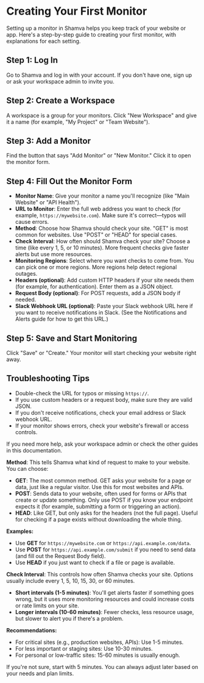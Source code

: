 # Creating Your First Monitor

Setting up a monitor in Shamva helps you keep track of your website or app. Here's a step-by-step guide to creating your first monitor, with explanations for each setting.

## Step 1: Log In

Go to Shamva and log in with your account. If you don't have one, sign up or ask your workspace admin to invite you.

## Step 2: Create a Workspace

A workspace is a group for your monitors. Click "New Workspace" and give it a name (for example, "My Project" or "Team Website").

## Step 3: Add a Monitor

Find the button that says "Add Monitor" or "New Monitor." Click it to open the monitor form.

## Step 4: Fill Out the Monitor Form

- **Monitor Name**: Give your monitor a name you'll recognize (like "Main Website" or "API Health").
- **URL to Monitor**: Enter the full web address you want to check (for example, `https://mywebsite.com`). Make sure it's correct—typos will cause errors.
- **Method**: Choose how Shamva should check your site. "GET" is most common for websites. Use "POST" or "HEAD" for special cases.
- **Check Interval**: How often should Shamva check your site? Choose a time (like every 1, 5, or 10 minutes). More frequent checks give faster alerts but use more resources.
- **Monitoring Regions**: Select where you want checks to come from. You can pick one or more regions. More regions help detect regional outages.
- **Headers (optional)**: Add custom HTTP headers if your site needs them (for example, for authentication). Enter them as a JSON object.
- **Request Body (optional)**: For POST requests, add a JSON body if needed.
- **Slack Webhook URL (optional)**: Paste your Slack webhook URL here if you want to receive notifications in Slack. (See the Notifications and Alerts guide for how to get this URL.)

## Step 5: Save and Start Monitoring

Click "Save" or "Create." Your monitor will start checking your website right away.

## Troubleshooting Tips

- Double-check the URL for typos or missing `https://`.
- If you use custom headers or a request body, make sure they are valid JSON.
- If you don't receive notifications, check your email address or Slack webhook URL.
- If your monitor shows errors, check your website's firewall or access controls.

If you need more help, ask your workspace admin or check the other guides in this documentation.

**Method**: This tells Shamva what kind of request to make to your website. You can choose:

- **GET**: The most common method. GET asks your website for a page or data, just like a regular visitor. Use this for most websites and APIs.
- **POST**: Sends data to your website, often used for forms or APIs that create or update something. Only use POST if you know your endpoint expects it (for example, submitting a form or triggering an action).
- **HEAD**: Like GET, but only asks for the headers (not the full page). Useful for checking if a page exists without downloading the whole thing.

**Examples:**

- Use **GET** for `https://mywebsite.com` or `https://api.example.com/data`.
- Use **POST** for `https://api.example.com/submit` if you need to send data (and fill out the Request Body field).
- Use **HEAD** if you just want to check if a file or page is available.

**Check Interval**: This controls how often Shamva checks your site. Options usually include every 1, 5, 10, 15, 30, or 60 minutes.

- **Short intervals (1-5 minutes)**: You'll get alerts faster if something goes wrong, but it uses more monitoring resources and could increase costs or rate limits on your site.
- **Longer intervals (10-60 minutes)**: Fewer checks, less resource usage, but slower to alert you if there's a problem.

**Recommendations:**

- For critical sites (e.g., production websites, APIs): Use 1-5 minutes.
- For less important or staging sites: Use 10-30 minutes.
- For personal or low-traffic sites: 15-60 minutes is usually enough.

If you're not sure, start with 5 minutes. You can always adjust later based on your needs and plan limits.
